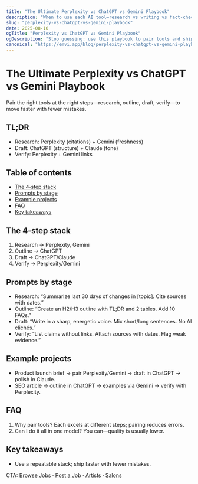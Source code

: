```yaml
---
title: "The Ultimate Perplexity vs ChatGPT vs Gemini Playbook"
description: "When to use each AI tool—research vs writing vs fact‑checking—with prompts and examples."
slug: "perplexity-vs-chatgpt-vs-gemini-playbook"
date: 2025-08-10
ogTitle: "Perplexity vs ChatGPT vs Gemini Playbook"
ogDescription: "Stop guessing: use this playbook to pair tools and ship faster—with citations and clean drafts."
canonical: "https://emvi.app/blog/perplexity-vs-chatgpt-vs-gemini-playbook"
---
```


# The Ultimate Perplexity vs ChatGPT vs Gemini Playbook

Pair the right tools at the right steps—research, outline, draft, verify—to move faster with fewer mistakes.

## TL;DR
- Research: Perplexity (citations) + Gemini (freshness)
- Draft: ChatGPT (structure) + Claude (tone)
- Verify: Perplexity + Gemini links

## Table of contents
- [The 4‑step stack](#the-4-step-stack)
- [Prompts by stage](#prompts-by-stage)
- [Example projects](#example-projects)
- [FAQ](#faq)
- [Key takeaways](#key-takeaways)

## The 4‑step stack
1) Research → Perplexity, Gemini
2) Outline → ChatGPT
3) Draft → ChatGPT/Claude
4) Verify → Perplexity/Gemini

## Prompts by stage
- Research: “Summarize last 30 days of changes in [topic]. Cite sources with dates.”
- Outline: “Create an H2/H3 outline with TL;DR and 2 tables. Add 10 FAQs.”
- Draft: “Write in a sharp, energetic voice. Mix short/long sentences. No AI clichés.”
- Verify: “List claims without links. Attach sources with dates. Flag weak evidence.”

## Example projects
- Product launch brief → pair Perplexity/Gemini → draft in ChatGPT → polish in Claude.
- SEO article → outline in ChatGPT → examples via Gemini → verify with Perplexity.

## FAQ
1) Why pair tools? Each excels at different steps; pairing reduces errors.
2) Can I do it all in one model? You can—quality is usually lower.

## Key takeaways
- Use a repeatable stack; ship faster with fewer mistakes.

CTA: [Browse Jobs](/jobs) · [Post a Job](/post-job) · [Artists](/artists) · [Salons](/salons)

<script type="application/ld+json">
{"@context":"https://schema.org","@type":"Article","headline":"The Ultimate Perplexity vs ChatGPT vs Gemini Playbook","datePublished":"2025-08-10","author":{"@type":"Organization","name":"EmviApp"}}
</script>
<script type="application/ld+json">
{"@context":"https://schema.org","@type":"BreadcrumbList","itemListElement":[{"@type":"ListItem","position":1,"name":"Blog","item":"https://emvi.app/blog"},{"@type":"ListItem","position":2,"name":"AI Tools","item":"https://emvi.app/blog/ai"},{"@type":"ListItem","position":3,"name":"Perplexity vs ChatGPT vs Gemini"}]}
</script>
<script type="application/ld+json">
{"@context":"https://schema.org","@type":"FAQPage","mainEntity":[{"@type":"Question","name":"Why pair tools?","acceptedAnswer":{"@type":"Answer","text":"Each excels at different steps—research, draft, verify—so pairing improves quality."}}]}
</script>
